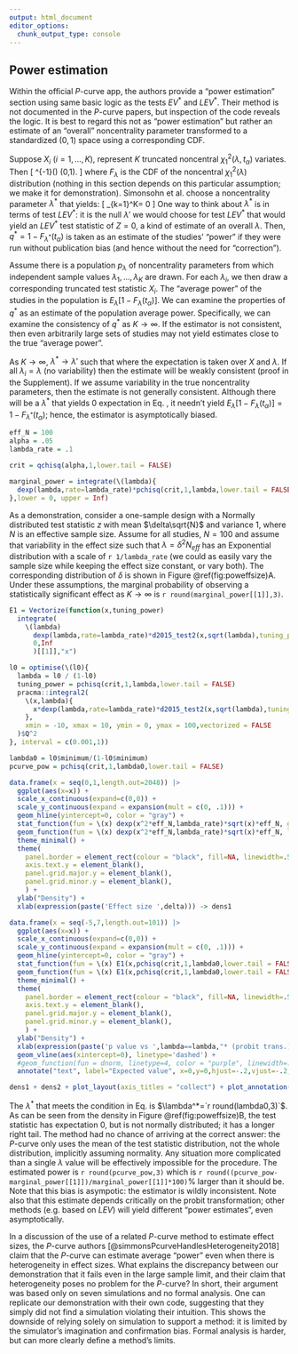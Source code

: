 ```yaml
---
output: html_document
editor_options: 
  chunk_output_type: console
---
```

## Power estimation

\label{powerEstimation}

Within the official $P$-curve app, the authors provide a "power estimation" section using same basic logic as the tests $EV^*$ and $LEV^*$. Their method is not documented in the $P$-curve papers, but inspection of the code reveals the logic. It is best to regard this not as "power estimation" but rather an estimate of an "overall" noncentrality parameter transformed to a standardized $(0,1)$ space using a corresponding CDF.

Suppose $X_i$ ($i=1,\ldots,K$), represent $K$ truncated noncentral $\chi^2_1(\lambda,t_\alpha)$ variates. Then 
\[
\Phi^{-1}\left(\frac{F_{\lambda}(X_i) - F_{\lambda}(t_\alpha)}{1-F_{\lambda}(t_\alpha)}\right) \sim \text{Normal}(0,1).
\]
where $F_\lambda$ is the CDF of the noncentral $\chi^2_1(\lambda)$ distribution (nothing in this section depends on this particular assumption; we make it for demonstration). Simonsohn et al. choose a noncentrality parameter $\lambda^*$ that yields:
\[
\sum_{k=1}^K\left[\Phi^{-1}\left(\frac{F_{\lambda^*}(X_i) - F_{\lambda^*}(t_\alpha)}{1-F_{\lambda^*}(t_\alpha)}\right)\right] = 0
\]
One way to think about $\lambda^*$ is in terms of test $LEV^*$: it is the null $\lambda'$ we would choose for test $LEV^*$ that would yield an $LEV^*$ test statistic of $Z=0$, a kind of estimate of an overall $\lambda$. Then, $q^* = 1-F_{\lambda^*}(t_\alpha)$ is taken as an estimate of the studies' "power" if they were run without publication bias (and hence without the need for "correction"). 

Assume there is a population $p_\lambda$ of noncentrality parameters from which independent sample values $\lambda_1, \ldots, \lambda_K$ are drawn. For each $\lambda_i$, we then draw a corresponding truncated test statistic $X_i$. The "average power" of the studies in the population is $E_\lambda\left[1-F_\lambda(t_\alpha)\right]$. We can examine the properties of $q^*$ as an estimate of the population average power. Specifically, we can examine the consistency of $q^*$ as $K\rightarrow\infty$. If the estimator is not consistent, then even arbitrarily large sets of studies may not yield estimates close to the true "average power".

As $K\rightarrow\infty$, $\lambda^*\rightarrow\lambda'$ such that
\begin{eqnarray}
E\left[\Phi^{-1}\left(\frac{F_{\lambda'}(x_i) - F_{\lambda'}(t_\alpha)}{1-F_{\lambda'}(t_\alpha)}\right)\right] &=& 0\label{powexp0}.
\end{eqnarray}
where the expectation is taken over $X$ and $\lambda$. If all $\lambda_i = \lambda$ (no variability) then the estimate will be weakly consistent (proof in the Supplement). If we assume variability in the true noncentrality parameters, then the estimate is not generally consistent. Although there will be a $\lambda^*$ that yields 0 expectation in Eq. \ref{powexp0}, it needn't yield $E_\lambda[1-F_\lambda(t_\alpha)] =  1-F_{\lambda^*}(t_\alpha)$; hence, the estimator is asymptotically biased.

```r
eff_N = 100
alpha = .05
lambda_rate = .1
```

```r
crit = qchisq(alpha,1,lower.tail = FALSE)

marginal_power = integrate(\(lambda){
  dexp(lambda,rate=lambda_rate)*pchisq(crit,1,lambda,lower.tail = FALSE)
},lower = 0, upper = Inf)

```

As a demonstration, consider a one-sample design with a Normally distributed test statistic $z$ with mean $\delta\sqrt{N}$ and variance 1, where $N$ is an effective sample size. Assume for all studies, $N=100$ and assume that variability in the effect size such that $\lambda=\delta^2N_{eff}$ has an Exponential distribution with a scale of `r 1/lambda_rate` (we could as easily vary the sample size while keeping the effect size constant, or vary both). The corresponding distribution of $\delta$ is shown in Figure \@ref(fig:poweffsize)A. Under these assumptions, the marginal probability of observing a statistically significant effect as $K\rightarrow\infty$ is `r round(marginal_power[[1]],3)`.

```r
E1 = Vectorize(function(x,tuning_power)
  integrate(
    \(lambda)
      dexp(lambda,rate=lambda_rate)*d2015_test2(x,sqrt(lambda),tuning_power = tuning_power,k = 1,df = 1),
      0,Inf
      )[[1]],"x")

l0 = optimise(\(l0){
  lambda = l0 / (1-l0)
  tuning_power = pchisq(crit,1,lambda,lower.tail = FALSE)
  pracma::integral2(
    \(x,lambda){
      x*dexp(lambda,rate=lambda_rate)*d2015_test2(x,sqrt(lambda),tuning_power = tuning_power,k = 1,df = 1)
    },
    xmin = -10, xmax = 10, ymin = 0, ymax = 100,vectorized = FALSE
  )$Q^2
}, interval = c(0.001,1))

lambda0 = l0$minimum/(1-l0$minimum)
pcurve_pow = pchisq(crit,1,lambda0,lower.tail = FALSE)
```

```r
data.frame(x = seq(0,1,length.out=2048)) |>
  ggplot(aes(x=x)) +
  scale_x_continuous(expand=c(0,0)) +
  scale_y_continuous(expand = expansion(mult = c(0, .1))) +
  geom_hline(yintercept=0, color = "gray") +
  stat_function(fun = \(x) dexp(x^2*eff_N,lambda_rate)*sqrt(x)*eff_N, geom = "polygon", color = NA, fill = "orange", alpha = 0.3) +
  geom_function(fun = \(x) dexp(x^2*eff_N,lambda_rate)*sqrt(x)*eff_N, linewidth=1) +
  theme_minimal() +
  theme(
    panel.border = element_rect(colour = "black", fill=NA, linewidth=.5),
    axis.text.y = element_blank(),
    panel.grid.major.y = element_blank(),
    panel.grid.minor.y = element_blank(),
    ) +
  ylab("Density") +
  xlab(expression(paste('Effect size ',delta))) -> dens1

data.frame(x = seq(-5,7,length.out=101)) |>
  ggplot(aes(x=x)) +
  scale_x_continuous(expand=c(0,0)) +
  scale_y_continuous(expand = expansion(mult = c(0, .1))) +
  geom_hline(yintercept=0, color = "gray") +
  stat_function(fun = \(x) E1(x,pchisq(crit,1,lambda0,lower.tail = FALSE)), geom = "polygon", color = NA, fill = "dodgerblue", alpha = 0.3) +
  geom_function(fun = \(x) E1(x,pchisq(crit,1,lambda0,lower.tail = FALSE)),linewidth=1 ) +
  theme_minimal() +
  theme(
    panel.border = element_rect(colour = "black", fill=NA, linewidth=.5),
    axis.text.y = element_blank(),
    panel.grid.major.y = element_blank(),
    panel.grid.minor.y = element_blank(),
    ) +
  ylab("Density") +
  xlab(expression(paste('p value vs ',lambda==lambda,"* (probit trans.)"))) +
  geom_vline(aes(xintercept=0), linetype='dashed') +
  #geom_function(fun = dnorm, linetype=4, color = "purple", linewidth=.5) +
  annotate("text", label="Expected value", x=0,y=0,hjust=-.2,vjust=-.2, angle=90) -> dens2

dens1 + dens2 + plot_layout(axis_titles = "collect") + plot_annotation(tag_levels = 'A')

```

The $\lambda^*$ that meets the condition in Eq. \ref{powexp0} is $\lambda^*=`r round(lambda0,3)`$. As can be seen from the density in Figure \@ref(fig:poweffsize)B, the test statistic has expectation 0, but is not normally distributed; it has a longer right tail. The method had no chance of arriving at the correct answer: the $P$-curve only uses the mean of the test statistic distribution, not the whole distribution, implicitly assuming normality. Any situation more complicated than a single $\lambda$ value will be effectively impossible for the procedure. The estimated power is `r round(pcurve_pow,3)` which is `r round((pcurve_pow-marginal_power[[1]])/marginal_power[[1]]*100)`% larger than it should be. Note that this bias is asympotic: the estimator is wildly inconsistent. Note also that this estimate depends critically on the probit transformation; other methods (e.g. based on $LEV$) will yield different "power estimates", even asymptotically.

In a discussion of the use of a related $P$-curve method to estimate effect sizes, the $P$-curve authors [@simmonsPcurveHandlesHeterogeneity2018] claim that the $P$-curve can estimate average "power" even when there is heterogeneity in effect sizes. What explains the discrepancy between our demonstration that it fails even in the large sample limit, and their claim that heterogeneity poses no problem for the $P$-curve? In short, their argument was based only on seven simulations and no formal analysis. One can replicate our demonstration with their own code, suggesting that they simply did not find a simulation violating their intuition. This shows the downside of relying solely on simulation to support a method: it is limited by the simulator's imagination and confirmation bias. Formal analysis is harder, but can more clearly define a method's limits.



